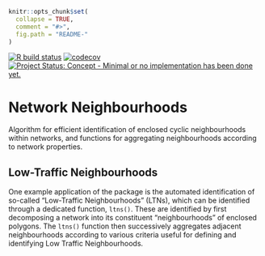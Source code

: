 
<!-- README.md is generated from README.Rmd. Please edit that file -->

```r
knitr::opts_chunk$set(
  collapse = TRUE,
  comment = "#>",
  fig.path = "README-"
)
```

<!-- badges: start -->
[![R build status](https://github.com/ATFutures-labs/neighbourhoods/workflows/R-CMD-check/badge.svg)](https://github.com/ATFutures-labs/neighbourhoods/actions)
[![codecov](https://codecov.io/gh/ATFutures-labs/neighbourhoods/branch/master/graph/badge.svg)](https://codecov.io/gh/ATFutures-labs/neighbourhoods)
[![Project Status: Concept - Minimal or no implementation has been done yet.](http://www.repostatus.org/badges/0.1.0/concept.svg)](http://www.repostatus.org/#concept)
<!-- badges: end -->

# Network Neighbourhoods

Algorithm for efficient identification of enclosed cyclic neighbourhoods within
networks, and functions for aggregating neighbourhoods according to network
properties.

## Low-Traffic Neighbourhoods

One example application of the package is the automated identification of
so-called "Low-Traffic Neighbourhoods" (LTNs), which can be identified through
a dedicated function, `ltns()`. These are identified by first decomposing
a network into its constituent "neighbourhoods" of enclosed polygons. The
`ltns()` function then successively aggregates adjacent neighbourhoods
according to various criteria useful for defining and identifying Low Traffic
Neighbourhoods.

